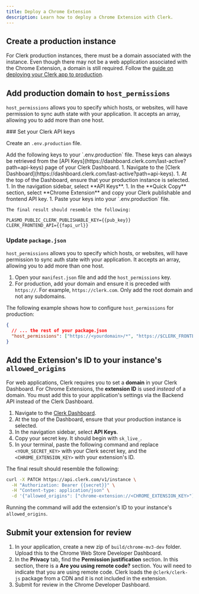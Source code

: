 ```yaml
---
title: Deploy a Chrome Extension
description: Learn how to deploy a Chrome Extension with Clerk.
---
```


## Create a production instance

For Clerk production instances, there must be a domain associated with the instance. Even though there may not be a web application associated with the Chrome Extension, a domain is still required. Follow the [guide on deploying your Clerk app to production](/docs/deployments/overview).

## Add production domain to `host_permissions`

`host_permissions` allows you to specify which hosts, or websites, will have permission to sync auth state with your application. It accepts an array, allowing you to add more than one host.

<Steps>
  ### Set your Clerk API keys

  Create an `.env.production` file.

  <SignedIn>
    Add the following keys to your `.env.production` file. These keys can always be retrieved from the [API Keys](https://dashboard.clerk.com/last-active?path=api-keys) page of your Clerk Dashboard.
  </SignedIn>

  <SignedOut>
    1. Navigate to the [Clerk Dashboard](https://dashboard.clerk.com/last-active?path=api-keys).
    1. At the top of the Dashboard, ensure that your production instance is selected.
    1. In the navigation sidebar, select **API Keys**.
    1. In the **Quick Copy** section, select **Chrome Extension** and copy your Clerk publishable and frontend API key.
    1. Paste your keys into your `.env.production` file.

    The final result should resemble the following:
  </SignedOut>

  ```env {{ filename: '.env.production' }}
  PLASMO_PUBLIC_CLERK_PUBLISHABLE_KEY={{pub_key}}
  CLERK_FRONTEND_API={{fapi_url}}
  ```

  ### Update `package.json`

  `host_permissions` allows you to specify which hosts, or websites, will have permission to sync auth state with your application. It accepts an array, allowing you to add more than one host.

  1. Open your `manifest.json` file and add the `host_permissions` key.
  1. For production, add your domain and ensure it is preceded with `https://`. For example, `https://clerk.com`. Only add the root domain and not any subdomains.

  The following example shows how to configure `host_permissions` for production:

  ```json {{ filename: 'package.json' }}
  {
    // ... the rest of your package.json
    "host_permissions": ["https://<yourdomain>/*", "https://$CLERK_FRONTEND_API/*"]
  }
  ```
</Steps>

## Add the Extension's ID to your instance's `allowed_origins`

For web applications, Clerk requires you to set a **domain** in your Clerk Dashboard. For Chrome Extensions, the **extension ID** is used _instead_ of a domain. You must add this to your application's settings via the Backend API instead of the Clerk Dashboard.

1. Navigate to the [Clerk Dashboard](https://dashboard.clerk.com/last-active?path=api-keys).
1. At the top of the Dashboard, ensure that your production instance is selected.
1. In the navigation sidebar, select **API Keys**.
1. Copy your secret key. It should begin with `sk_live_`.
1. In your terminal, paste the following command and replace `<YOUR_SECRET_KEY>` with your Clerk secret key, and the `<CHROME_EXTENSION_KEY>` with your extension's ID.

The final result should resemble the following:

```bash {{ filename: 'terminal' }}
curl -X PATCH https://api.clerk.com/v1/instance \
  -H "Authorization: Bearer {{secret}}" \
  -H "Content-type: application/json" \
  -d '{"allowed_origins": ["chrome-extension://<CHROME_EXTENSION_KEY>"]}'
```

Running the command will add the extension's ID to your instance's `allowed_origins`.

## Submit your extension for review

1. In your application, create a new zip of `build/chrome-mv3-dev` folder. Upload this to the Chrome Web Store Developer Dashboard.
1. In the **Privacy** tab, find the **Permission justification** section. In this section, there is a **Are you using remote code?** section. You will need to indicate that you are using remote code. Clerk loads the `@clerk/clerk-js` package from a CDN and it is not included in the extension.
1. Submit for review in the Chrome Developer Dashboard.

